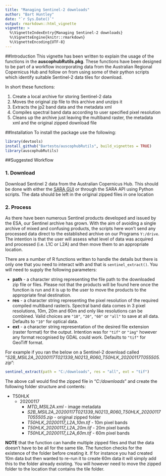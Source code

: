 ```yaml
---
title: "Managing Sentinel-2 downloads"
author: "Bart Huntley"
date: "`r Sys.Date()`"
output: rmarkdown::html_vignette
vignette: >
  %\VignetteIndexEntry{Managing Sentinel-2 downloads}
  %\VignetteEngine{knitr::rmarkdown}
  %\VignetteEncoding{UTF-8}
---
```


##Introduction
This vignette has been written to explain the usage of the functions in the **auscophubRutils.pkg**. These functions have been designed to be part of a workflow incorporating data from the Australian Regional Copernicus Hub and follow on from using some of their python scripts which identify suitable Sentinel-2 data tiles for download.

In short these functions:

1. Create a local archive for storing Sentinel-2 data
2. Moves the original zip file to this archive and unzips it 
3. Extracts the jp2 band data and the metadata xml
4. Compiles spectral band data according to user specified pixel resolution
5. Cleans up the archive just leaving the multiband raster, the metadata xml and the original zipped download file

##Installation
To install the package use the following:
```r
library(devtools)
install_github("Bartesto/auscophubRutils", build_vignettes = TRUE)
library(auscophubRutils)
```


##Suggested Workflow

### 1. Download
Download Sentinel 2 data from the Australian Copernicus Hub. This should be done with either the [SARA GUI](https://copernicus.nci.org.au/sara.client/#/home) or through the SARA API using Python scripts. The data should be left in the original zipped files in one location

### 2. Process
As there have been numerous Sentinel products developed and issued by the ESA, our Sentinel archive has grown. With the aim of avoiding a single archive of mixed and confusing products, the scripts here won't send any processed data direct to the established archive on our Programs `Y:/drive`. The intention is that the user will assess what level of data was acquired and processed (i.e. L1C or L2A) and then move them to an appropriate location.

There are a number of R functions written to handle the details but there is only one that you need to interact with and that is `sentinel_extract()`. You will need to supply the following parameters:

* **path** - a character string representing the file path to the downloaded zip file or files. Please not that the products will be found here once the function is run and it is up to the user to move the products to the appropriate final destination.
* **res** - a character string representing the pixel resolution of the required compiled multiband raster/s. Spectral band data comes in 3 pixel resolutions, 10m, 20m and 60m and only like resolutions can be combined. Valid choices are `"10"`, `"20"`, `"60"` or `"all"` to save at all data. Defaults to `"10"` for optical data.
* **ext** - a character string representation of the desired file extension (raster format) for the output. Intention was for `"tif"` or `"img"` however any format recognised by GDAL could work. Defaults to `"tif"` for GeoTiff format.

For example if you ran the below on a Sentinel-2 download called "*S2B_MSIL2A_20200117T021339_N0213_R060_T50HLK_20200117T055505.zip*":
```r
sentinel_extract(path = "C:/downloads", res = "all", ext = "tif")
```

The above call would find the zipped file in "*C:/downloads*" and create the following folder structure and contents:

* T50HLK
  + 20200117
    + *MTD_MSIL2A.xml* - image metadata
    + *S2B_MSIL2A_20200117T021339_N0213_R060_T50HLK_20200117T055505.zip* - original zipped folder
    + *T50HLK_20200117_L2A_10m.tif* - 10m pixel bands
    + *T50HLK_20200117_L2A_20m.tif* - 20m pixel bands
    + *T50HLK_20200117_L2A_60m.tif* - 60m pixel bands

**NOTE** that the function can handle multiple zipped files and that the data doesn't have to be all for the same tile. The function checks for the existence of the folder before creating it. If for instance you had created 10m data but then wanted to re-run it to create 60m data it will simply add this to the folder already existing. You will however need to move the zipped folder to the location that contains the tile folder.

